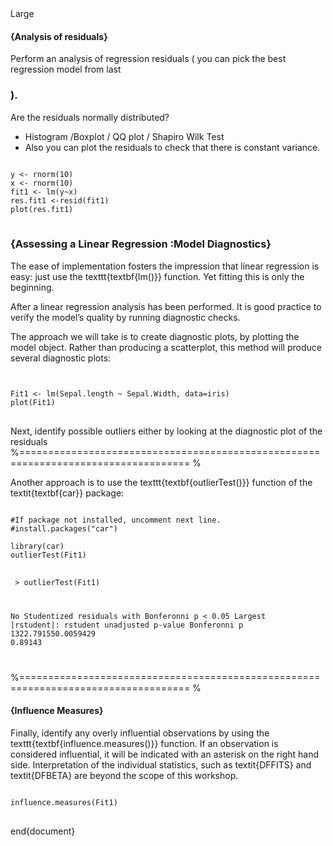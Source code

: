 
Large
<p>
#### {Analysis of residuals}

 Perform an analysis of regression residuals ( you can pick the best regression model from last <p>
### ).
 Are the residuals normally distributed?

* Histogram /Boxplot / QQ plot / Shapiro Wilk Test
* Also you can plot the residuals to check that there is constant variance.



<pre>
<code>
y <- rnorm(10)
x <- rnorm(10)
fit1 <- lm(y~x)
res.fit1 <-resid(fit1)
plot(res.fit1)
</code>
</pre>
<p>

<p>
### {Assessing a Linear Regression :Model Diagnostics}

The ease of implementation fosters the impression that linear regression is easy: just use the texttt{textbf{lm()}} function. Yet fitting
this is only the beginning.

After a linear regression analysis has been performed. It is good practice to verify the model’s quality
by running diagnostic checks.

The approach we will take is to create diagnostic plots, by plotting the model object. Rather than producing a scatterplot, this method will produce several diagnostic plots:



<pre>
<code>

Fit1 <- lm(Sepal.length ~ Sepal.Width, data=iris)
plot(Fit1)
</code> 
</pre>
<p>


Next, identify possible outliers either by looking at the diagnostic plot of the residuals
%=================================================================================== %

Another approach is to use the texttt{textbf{outlierTest()}} function of the textit{textbf{car}} package:



<pre>
<code>
#If package not installed, uncomment next line.
#install.packages("car")

library(car)
outlierTest(Fit1)
</code> 
</pre>
<p>
<code>
> outlierTest(Fit1)

No Studentized residuals with Bonferonni p < 0.05
Largest |rstudent|:
rstudent unadjusted p-value Bonferonni p
1322.791550.0059429 0.89143

</code>
%=================================================================================== %

<p>
#### {Influence Measures}

Finally, identify any overly influential observations by using the texttt{textbf{influence.measures()}} 
function.
If an observation is considered influential, it will be indicated with an asterisk on the right hand side. Interpretation of the individual statistics, such as textit{DFFITS} and textit{DFBETA} are beyond the scope of this workshop.



<pre>
<code>
influence.measures(Fit1)
</code> 
</pre>
<p>

end{document}
